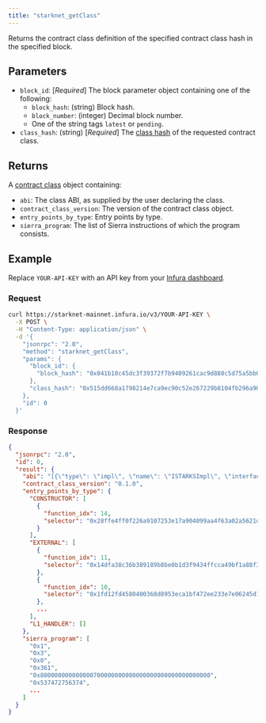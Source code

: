 ```yaml
---
title: "starknet_getClass"
---
```



Returns the contract class definition of the specified contract class hash in the specified block.

## Parameters

- `block_id`: [*Required*] The block parameter object containing one of the following:
  - `block_hash`: (string) Block hash.
  - `block_number`: (integer) Decimal block number.
  - One of the string tags `latest` or `pending`.
- `class_hash`: (string) [*Required*] The
  [class hash](https://docs.starknet.io/documentation/architecture_and_concepts/Smart_Contracts/class-hash/)
  of the requested contract class.

## Returns

A [contract class](https://docs.starknet.io/documentation/architecture_and_concepts/Smart_Contracts/contract-classes/)
object containing:

- `abi`: The class ABI, as supplied by the user declaring the class.
- `contract_class_version`: The version of the contract class object.
- `entry_points_by_type`: Entry points by type.
- `sierra_program`: The list of Sierra instructions of which the program consists.

## Example

Replace `YOUR-API-KEY` with an API key from your [Infura dashboard](https://infura.io/dashboard).

### Request

<Tabs>
<TabItem value="cURL">

```bash
curl https://starknet-mainnet.infura.io/v3/YOUR-API-KEY \
  -X POST \
  -H "Content-Type: application/json" \
  -d '{
    "jsonrpc": "2.0",
    "method": "starknet_getClass",
    "params": {
      "block_id": {
        "block_hash": "0x041b10c45dc3f39372f7b9409261cac9d880c5d75a5bb077d028db20b1bd76c4"
      },
      "class_hash": "0x515dd668a1798214e7ca9ec90c52e267229b8104fb296a90f20b6f70baaef53"
    },
    "id": 0
  }'
```

</TabItem>
</Tabs>

### Response

<Tabs>
<TabItem value="JSON">

```json
{
  "jsonrpc": "2.0",
  "id": 0,
  "result": {
    "abi": "[{\"type\": \"impl\", \"name\": \"ISTARKSImpl\", \"interface_name\": \"ins::ins::ISTARKS\"}, {\"type\": \"interface\", \"name\": \"ins::ins::ISTARKS\", \"items\": [{\"type\": \"function\", \"name\": \"get_total_supply\", \"inputs\": [{\"name\": \"tick\", \"type\": \"core::felt252\"}], \"outputs\": [{\"type\": \"core::integer::u128\"}], \"state_mutability\": \"view\"}, {\"type\": \"function\", \"name\": \"get_max_supply\", \"inputs\": [{\"name\": \"tick\", \"type\": \"core::felt252\"}], \"outputs\": [{\"type\": \"core::integer::u128\"}], \"state_mutability\": \"view\"}, {\"type\": \"function\", \"name\": \"balance_of\", \"inputs\": [{\"name\": \"tick\", \"type\": \"core::felt252\"}, {\"name\": \"account\", \"type\": \"core::starknet::contract_address::ContractAddress\"}], \"outputs\": [{\"type\": \"core::integer::u128\"}], \"state_mutability\": \"view\"}, {\"type\": \"function\", \"name\": \"allowance\", \"inputs\": [{\"name\": \"tick\", \"type\": \"core::felt252\"}, {\"name\": \"owner\", \"type\": \"core::starknet::contract_address::ContractAddress\"}, {\"name\": \"spender\", \"type\": \"core::starknet::contract_address::ContractAddress\"}], \"outputs\": [{\"type\": \"core::integer::u128\"}], \"state_mutability\": \"view\"}, {\"type\": \"function\", \"name\": \"get_holders\", \"inputs\": [{\"name\": \"tick\", \"type\": \"core::felt252\"}], \"outputs\": [{\"type\": \"core::integer::u128\"}], \"state_mutability\": \"view\"}, {\"type\": \"function\", \"name\": \"transfer\", \"inputs\": [{\"name\": \"tick\", \"type\": \"core::felt252\"}, {\"name\": \"recipient\", \"type\": \"core::starknet::contract_address::ContractAddress\"}, {\"name\": \"amount\", \"type\": \"core::integer::u128\"}], \"outputs\": [], \"state_mutability\": \"external\"}, {\"type\": \"function\", \"name\": \"transfer_from\", \"inputs\": [{\"name\": \"tick\", \"type\": \"core::felt252\"}, {\"name\": \"sender\", \"type\": \"core::starknet::contract_address::ContractAddress\"}, {\"name\": \"recipient\", \"type\": \"core::starknet::contract_address::ContractAddress\"}, {\"name\": \"amount\", \"type\": \"core::integer::u128\"}], \"outputs\": [], \"state_mutability\": \"external\"}, {\"type\": \"function\", \"name\": \"approve\", \"inputs\": [{\"name\": \"tick\", \"type\": \"core::felt252\"}, {\"name\": \"spender\", \"type\": \"core::starknet::contract_address::ContractAddress\"}, {\"name\": \"amount\", \"type\": \"core::integer::u128\"}], \"outputs\": [], \"state_mutability\": \"external\"}, {\"type\": \"function\", \"name\": \"increase_allowance\", \"inputs\": [{\"name\": \"tick\", \"type\": \"core::felt252\"}, {\"name\": \"spender\", \"type\": \"core::starknet::contract_address::ContractAddress\"}, {\"name\": \"added_value\", \"type\": \"core::integer::u128\"}], \"outputs\": [], \"state_mutability\": \"external\"}, {\"type\": \"function\", \"name\": \"decrease_allowance\", \"inputs\": [{\"name\": \"tick\", \"type\": \"core::felt252\"}, {\"name\": \"spender\", \"type\": \"core::starknet::contract_address::ContractAddress\"}, {\"name\": \"subtracted_value\", \"type\": \"core::integer::u128\"}], \"outputs\": [], \"state_mutability\": \"external\"}, {\"type\": \"function\", \"name\": \"Inscribe\", \"inputs\": [{\"name\": \"tick\", \"type\": \"core::felt252\"}], \"outputs\": [], \"state_mutability\": \"external\"}, {\"type\": \"function\", \"name\": \"Deploy\", \"inputs\": [{\"name\": \"tick\", \"type\": \"core::felt252\"}, {\"name\": \"maxSupply\", \"type\": \"core::integer::u128\"}, {\"name\": \"maxPerMint\", \"type\": \"core::integer::u128\"}], \"outputs\": [], \"state_mutability\": \"external\"}, {\"type\": \"function\", \"name\": \"get_tick_counter\", \"inputs\": [], \"outputs\": [{\"type\": \"core::integer::u128\"}], \"state_mutability\": \"view\"}, {\"type\": \"function\", \"name\": \"get_ticks\", \"inputs\": [], \"outputs\": [{\"type\": \"core::array::Array::\u003ccore::integer::u128\u003e\"}], \"state_mutability\": \"view\"}]}, {\"type\": \"constructor\", \"name\": \"constructor\", \"inputs\": [{\"name\": \"_admin\", \"type\": \"core::starknet::contract_address::ContractAddress\"}, {\"name\": \"_ff\", \"type\": \"core::starknet::contract_address::ContractAddress\"}, {\"name\": \"_eth\", \"type\": \"core::starknet::contract_address::ContractAddress\"}, {\"name\": \"_firstTick\", \"type\": \"core::felt252\"}, {\"name\": \"_firstTickSupply\", \"type\": \"core::integer::u128\"}, {\"name\": \"_firstTickPerMint\", \"type\": \"core::integer::u128\"}]}, {\"type\": \"event\", \"name\": \"ins::ins::STARKS::Transfer\", \"kind\": \"struct\", \"members\": [{\"name\": \"tick\", \"type\": \"core::felt252\", \"kind\": \"data\"}, {\"name\": \"from\", \"type\": \"core::starknet::contract_address::ContractAddress\", \"kind\": \"data\"}, {\"name\": \"to\", \"type\": \"core::starknet::contract_address::ContractAddress\", \"kind\": \"data\"}, {\"name\": \"value\", \"type\": \"core::integer::u128\", \"kind\": \"data\"}]}, {\"type\": \"event\", \"name\": \"ins::ins::STARKS::Approval\", \"kind\": \"struct\", \"members\": [{\"name\": \"tick\", \"type\": \"core::felt252\", \"kind\": \"data\"}, {\"name\": \"owner\", \"type\": \"core::starknet::contract_address::ContractAddress\", \"kind\": \"data\"}, {\"name\": \"spender\", \"type\": \"core::starknet::contract_address::ContractAddress\", \"kind\": \"data\"}, {\"name\": \"value\", \"type\": \"core::integer::u128\", \"kind\": \"data\"}]}, {\"type\": \"event\", \"name\": \"ins::ins::STARKS::Deploy\", \"kind\": \"struct\", \"members\": [{\"name\": \"tick\", \"type\": \"core::felt252\", \"kind\": \"data\"}, {\"name\": \"maxSupply\", \"type\": \"core::integer::u128\", \"kind\": \"data\"}, {\"name\": \"maxPerMint\", \"type\": \"core::integer::u128\", \"kind\": \"data\"}]}, {\"type\": \"event\", \"name\": \"ins::ins::STARKS::Event\", \"kind\": \"enum\", \"variants\": [{\"name\": \"Transfer\", \"type\": \"ins::ins::STARKS::Transfer\", \"kind\": \"nested\"}, {\"name\": \"Approval\", \"type\": \"ins::ins::STARKS::Approval\", \"kind\": \"nested\"}, {\"name\": \"Deploy\", \"type\": \"ins::ins::STARKS::Deploy\", \"kind\": \"nested\"}]}]",
    "contract_class_version": "0.1.0",
    "entry_points_by_type": {
      "CONSTRUCTOR": [
        {
          "function_idx": 14,
          "selector": "0x28ffe4ff0f226a9107253e17a904099aa4f63a02a5621de0576e5aa71bc5194"
        }
      ],
      "EXTERNAL": [
        {
          "function_idx": 11,
          "selector": "0x14dfa38c36b389189b8be0b1d3f9434ffcca49bf1a88f3658579d23d16368f"
        },
        {
          "function_idx": 10,
          "selector": "0x1fd12fd4580400368d8953eca1bf472ee233e7e06245d1ef8c176ff12bd3c4"
        },
        ...
      ],
      "L1_HANDLER": []
    },
    "sierra_program": [
      "0x1",
      "0x3",
      "0x0",
      "0x361",
      "0x800000000000000700000000000000000000000000000000",
      "0x537472756374",
      ...
    ]
  }
}
```

</TabItem>
</Tabs>

